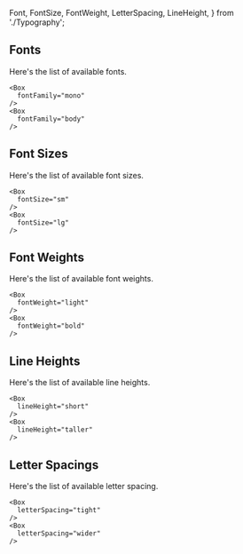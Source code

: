 
  Font,
  FontSize,
  FontWeight,
  LetterSpacing,
  LineHeight,
} from './Typography';

<Meta title="Guides/Theming/Design Tokens/Typography" />

<DocsHeader title="Typography" />

## Fonts

<RecipeLink recipePath="src/theme/tokens/fonts.ts" mb={4} />

Here's the list of available fonts.

<Font />

```tsx
<Box
  fontFamily="mono"
/>
<Box
  fontFamily="body"
/>
```

## Font Sizes

<RecipeLink recipePath="src/theme/tokens/fontSizes.ts" mb={4} />

Here's the list of available font sizes.

<FontSize />

```tsx
<Box
  fontSize="sm"
/>
<Box
  fontSize="lg"
/>
```

## Font Weights

<RecipeLink recipePath="src/theme/tokens/fontWeights.ts" mb={4} />

Here's the list of available font weights.

<FontWeight />

```tsx
<Box
  fontWeight="light"
/>
<Box
  fontWeight="bold"
/>
```

## Line Heights

<RecipeLink recipePath="src/theme/tokens/lineHeights.ts" mb={4} />

Here's the list of available line heights.

<LineHeight />

```tsx
<Box
  lineHeight="short"
/>
<Box
  lineHeight="taller"
/>
```

## Letter Spacings

<RecipeLink recipePath="src/theme/tokens/letterSpacings.ts" mb={4} />

Here's the list of available letter spacing.

<LetterSpacing />

```tsx
<Box
  letterSpacing="tight"
/>
<Box
  letterSpacing="wider"
/>
```

